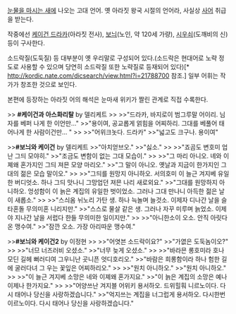 [[눈물을 마시는 새]]에 나오는 고대 언어. 옛 아라짓 왕국 시절의 언어라, 사실상 [[사어]] 취급을 받는다.

작중에선 [[케이건 드라카]](아라짓 전사), [[보늬]](노인, 약 120세 가량), [[시우쇠]](도깨비의 신) 등이 구사한다.

소드락질(도둑질) 등 대부분이 옛 우리말로 구성되어 있다.(소드락은 현대어로 노략 정도로 사용할 수 있으며 당연히 소드락질 또한 노략질로 등재되어 있다)[* http://kordic.nate.com/dicsearch/view.html?i=21788700 참조.] 일부 어휘는 작가가 창조한 것으로 보인다.

본편에 등장하는 아라짓 어의 해석은 눈마새 위키가 짤린 관계로 직접 수록한다.

>> '''#케이건과 아스화리탈''' by 델리케트
>>
>>"드라카, 바지로이 범그루말 어이리. 님자를 베퍼 나게 한 이언만..." 
>>"용이여, 공교롭게 얽힘을 어찌하리. 그대를 베풀어 태어나게 한 사람이건만... " 
>>
>>"어위크놋다. 드라카" 
>>"넓고도 크구나. 용이여" 

>>'''#보늬와 케이건''' by 델리케트 
>>"아치얻브오." 
>>"싫소." 
>>
>>"죠곰도 변호미 업난 그듸 모야히." 
>>"조금도 변함이 없는 그대 모습이." 
>>
>>"그 마리 아니오. 녜와 이졔왜 혼가지인 그듸 져믄 모양 마리오." 
>>"그 말이 아니오. 옛날과 지금이 한가지인 그대의 젊은 모습 말이오." 
>>
>>"그듸를 원망지 아니하오. 서의호미 이 늘근 겨지베 유일한 버디엇소. 하나 그듸 맛나니 그망업던 져믄 나리 새로외요." 
>>"그대를 원망하지 아니하오. 엉성함이 이 늙은 계집의 유일한 벗이었소. 그러나 그대 만나니 아득한 젊은 날이 새롭소." 
>>
>>"스싀옴 뉘노리 가탄 생. 하나 늑놀며 늘것소. 이제자 디나간 날을 슬타혼돌 무의미혼 니리지만." 
>>"스스로 물살 같은 생. 그러나 자꾸 미루며 늙었소. 이제야 지나간 날을 서럽다 한들 무의미한 일이지만." 
>>
>>"아니한소이 오소. 안직 아릿다온 맹수여." 
>>"잠깐 오소. 가장 아리따운 맹수여." 

>>'''#보늬와 케이건2''' by 이정현
>>
>>"어엿븐 소드락이요?" 
>>"가엾은 도둑놈이오?" 
>>
>>"너므 너즈러비 오셨소." 
>>"너무 늦게 오셨소." 
>>
>>"바라믄 롱호미라 호나 모딘 길헤 뻐러디여 그우니난 곳니픈 엇디호리오." 
>>"바람은 희롱함이라 하나 험한 길에 굴러다녀 그 우는 꽃잎은 어찌하리오." 
>>
>>"원치 아니하오." 
>>"원치 아니하오." 
>>
>>"이 늘근 겨지베 소망은 네와 이졔왜 혼가지요." 
>>"이 늙은 계집의 소망은 예나 이제나 한가지요." 
>>
>>"어양쓰난 겨지블 어위키 용서하오. 드위힐훠 니르노이다. 다시 태어나 당신을 사랑하겠습니다." 
>>"억지쓰는 계집을 너그럽게 용서하오. 다시한번 이르노이다. 다시 태어나 당신을 사랑하겠습니다." 
